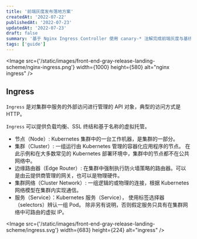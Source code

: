 ```yaml
---
title: '前端灰度发布落地方案'
createdAt: '2022-07-22'
publishedAt: '2022-07-23'
updatedAt: '2022-07-23'
draft: false
summary: '基于 Nginx Ingress Controller 使用 canary-* 注解完成前端灰度与基线的流量转发'
tags: ['guide']
---
```


<Image
  src={'/static/images/front-end-gray-release-landing-scheme/nginx-ingress.png'}
  width={1000}
  height={580}
  alt="nginx ingress"
/>

## Ingress

`Ingress` 是对集群中服务的外部访问进行管理的 API 对象，典型的访问方式是 HTTP。

`Ingress` 可以提供负载均衡、SSL 终结和基于名称的虚拟托管。


- 节点（Node）: Kubernetes 集群中的一台工作机器，是集群的一部分。
- 集群（Cluster）: 一组运行由 Kubernetes 管理的容器化应用程序的节点。 在此示例和在大多数常见的 Kubernetes 部署环境中，集群中的节点都不在公共网络中。
- 边缘路由器（Edge Router）: 在集群中强制执行防火墙策略的路由器。可以是由云提供商管理的网关，也可以是物理硬件。
- 集群网络（Cluster Network）: 一组逻辑的或物理的连接，根据 Kubernetes 网络模型在集群内实现通信。
- 服务（Service）：Kubernetes 服务（Service）， 使用标签选择器（selectors）辨认一组 Pod。 除非另有说明，否则假定服务只具有在集群网络中可路由的虚拟 IP。

<Image
  src={'/static/images/front-end-gray-release-landing-scheme/ingress.svg'}
  width={683}
  height={224}
  alt="ingress"
/>
